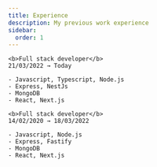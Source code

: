 ```yaml
---
title: Experience
description: My previous work experience
sidebar:
  order: 1
---
```





<Card>
	<ExperienceTitle title="Shakers" titleHref="https://shakersworks.com" imageSrc={shakersLogo} altImg="Shakers logo" />
	
	<b>Full stack developer</b>  
	21/03/2022 → Today
	
	- Javascript, Typescript, Node.js
	- Express, NestJs
	- MongoDB
	- React, Next.js
</Card>

<Card>
	<ExperienceTitle title="Gana energía" titleHref="https://ganaenegia.com" imageSrc={ganaEnergiaLogo} altImg="Gana Energia logo" />
	
	<b>Full stack developer</b>  
	14/02/2020 → 18/03/2022
	
	- Javascript, Node.js
	- Express, Fastify
	- MongoDB
	- React, Next.js
</Card>

